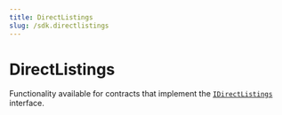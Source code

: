 ---
title: DirectListings
slug: /sdk.directlistings
---

# DirectListings

Functionality available for contracts that implement the [`IDirectListings`](/contracts/IDirectListings) interface.
